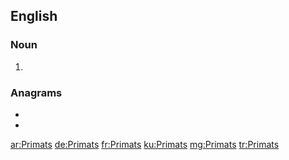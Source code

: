 ==English==

===Noun===
{{head|en|noun plural form}}

# {{plural of|Primat|lang=en}}

===Anagrams===
* {{l|en|armpits}}
* {{l|en|imparts}}

[[ar:Primats]]
[[de:Primats]]
[[fr:Primats]]
[[ku:Primats]]
[[mg:Primats]]
[[tr:Primats]]